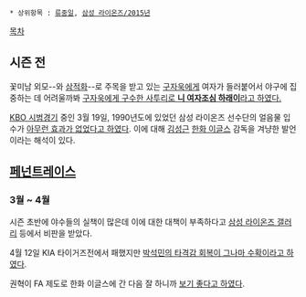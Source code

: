  * 상위항목 : [[류중일]], [[삼성 라이온즈/2015년]]

[[목차]]
== 시즌 전 ==
꽃미남 외모--와 [[삼적화]]--로 주목을 받고 있는 [[구자욱]]에게 여자가 들러붙어서 야구에 집중하는 데 어려울까봐 [http://sports.news.naver.com/sports/index.nhn?category=kbo&ctg=news&mod=read&office_id=076&article_id=0002667948 구자욱에게 구수한 사투리로 '''니 여자조심 하래이'''라고 하였다.]

[[KBO 시범경기]] 중인 3월 19일, 1990년도에 있었던 삼성 라이온즈 선수단의 얼음물 입수가 [http://sports.news.naver.com/sports/index.nhn?category=kbo&ctg=news&mod=read&office_id=109&article_id=0003020607 아무런 효과가 없었다고 하였다]. 이에 대해 [[김성근]] [[한화 이글스]] 감독을 겨냥한 발언이라는 해석이 있다.

== [[페넌트레이스]] ==
=== 3월 ~ 4월 ===
시즌 초반에 야수들의 실책이 많은데 이에 대한 대책이 부족하다고 [[삼성 라이온즈 갤러리]] 등에서 비판을 받았다.

4월 12일 KIA 타이거즈전에서 패했지만 [http://sports.news.naver.com/sports/index.nhn?category=baseball&ctg=news&mod=read&office_id=117&article_id=0002593766 박석민의 타격감 회복이 그나마 수확이라고 하였다].

권혁이 FA 제도로 한화 이글스에 간 다음 잘 하니까 [http://sports.news.naver.com/sports/index.nhn?category=kbo&ctg=news&mod=read&office_id=117&article_id=0002595768&date=20150417&page=4 보기 좋다고 하였다].
